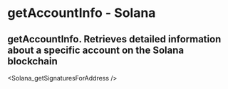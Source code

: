 # getAccountInfo - Solana

## getAccountInfo.  Retrieves detailed information about a specific account on the Solana blockchain


<Solana_getSignaturesForAddress />

